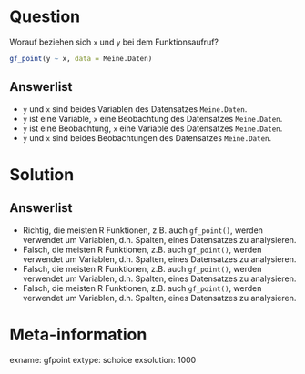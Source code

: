 Question
========

Worauf beziehen sich `x` und `y` bei dem Funktionsaufruf?

```r
gf_point(y ~ x, data = Meine.Daten)
```


Answerlist
----------
* `y` und `x` sind beides Variablen des Datensatzes `Meine.Daten`.
* `y` ist eine Variable, `x` eine Beobachtung des Datensatzes `Meine.Daten`.
* `y` ist eine Beobachtung, `x` eine Variable des Datensatzes `Meine.Daten`.
* `y` und `x` sind beides Beobachtungen des Datensatzes `Meine.Daten`.


Solution
========

Answerlist
----------
* Richtig, die meisten R Funktionen, z.B. auch `gf_point()`, werden verwendet um Variablen, d.h. Spalten, eines Datensatzes zu analysieren.
* Falsch, die meisten R Funktionen, z.B. auch `gf_point()`, werden verwendet um Variablen, d.h. Spalten, eines Datensatzes zu analysieren.
* Falsch, die meisten R Funktionen, z.B. auch `gf_point()`, werden verwendet um Variablen, d.h. Spalten, eines Datensatzes zu analysieren.
* Falsch, die meisten R Funktionen, z.B. auch `gf_point()`, werden verwendet um Variablen, d.h. Spalten, eines Datensatzes zu analysieren.

Meta-information
================
exname: gfpoint
extype: schoice
exsolution: 1000